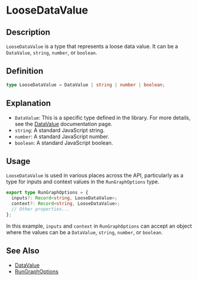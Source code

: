 # LooseDataValue

## Description

`LooseDataValue` is a type that represents a loose data value. It can be a `DataValue`, `string`, `number`, or `boolean`.

## Definition

```typescript
type LooseDataValue = DataValue | string | number | boolean;
```

## Explanation

- `DataValue`: This is a specific type defined in the library. For more details, see the [DataValue](../core/DataValue) documentation page.
- `string`: A standard JavaScript string.
- `number`: A standard JavaScript number.
- `boolean`: A standard JavaScript boolean.

## Usage

`LooseDataValue` is used in various places across the API, particularly as a type for inputs and context values in the `RunGraphOptions` type.

```typescript
export type RunGraphOptions = {
  inputs?: Record<string, LooseDataValue>;
  context?: Record<string, LooseDataValue>;
  // Other properties...
};
```

In this example, `inputs` and `context` in `RunGraphOptions` can accept an object where the values can be a `DataValue`, `string`, `number`, or `boolean`.

## See Also

- [DataValue](../core/DataValue)
- [RunGraphOptions](./RunGraphOptions)
